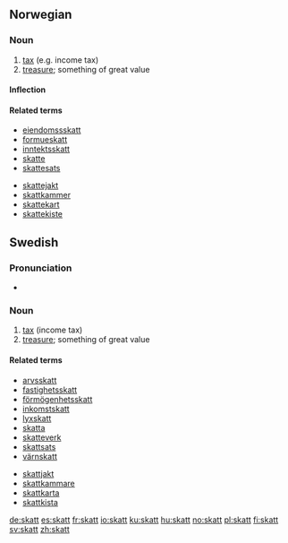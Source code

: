 ==Norwegian==

===Noun===
{{infl|no|noun|g=m}}

# [[tax]] (e.g. income tax)
# [[treasure]]; something of great value

====Inflection====
{{no-noun-infl|nb-class=m1|nn-class=m1}}

====Related terms====
*[[eiendomssskatt]]
*[[formueskatt]]
*[[inntektsskatt]]
*[[skatte]]
*[[skattesats]]

*[[skattejakt]]
*[[skattkammer]]
*[[skattekart]]
*[[skattekiste]]


==Swedish==

===Pronunciation===
* {{audio|Sv-skatt.ogg|Audio}}

===Noun===
{{sv-noun-reg-er}}
{{sv-noun|g=c}}

# [[tax]] (income tax)
# [[treasure]]; something of great value

====Related terms====
*[[arvsskatt]]
*[[fastighetsskatt]]
*[[förmögenhetsskatt]]
*[[inkomstskatt]]
*[[lyxskatt]]
*[[skatta]]
*[[skatteverk]]
*[[skattsats]]
*[[värnskatt]]

*[[skattjakt]]
*[[skattkammare]]
*[[skattkarta]]
*[[skattkista]]

[[de:skatt]]
[[es:skatt]]
[[fr:skatt]]
[[io:skatt]]
[[ku:skatt]]
[[hu:skatt]]
[[no:skatt]]
[[pl:skatt]]
[[fi:skatt]]
[[sv:skatt]]
[[zh:skatt]]